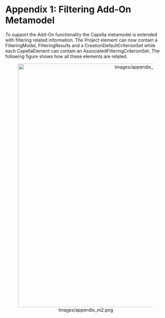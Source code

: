 <!--
  Copyright (c) 2018 THALES GLOBAL SERVICES.
  All rights reserved. This program and the accompanying materials
  are made available under the terms of the Eclipse Public License v1.0
  which accompanies this distribution, and is available at
  http://www.eclipse.org/legal/epl-v10.html

  Contributors:
       Thales - initial API and implementation
-->
=Appendix 1: Filtering Add-On Metamodel=

To support the Add-On functionality the Capella metamodel is extended with filtering related information. The Project element can now contain a FilteringModel,  FilteringResults and a CreationDefaultCriterionSet while each CapellaElement can contain an AssociatedFilteringCriterionSet. The following figure shows how all these elements are related. 



<center>[[Image:Images/appendix_m2.png|center|760px]]</center>

